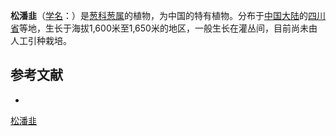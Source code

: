 {{Speciesbox
| name = 松潘韭
| status = 
| status_system = 
| image =
| genus = Allium
| species = songpanicum
| authority = J. M. Xu
}}

'''松潘韭'''（[[学名|学名]]：{{lang|la|''Allium songpanicum''}}）是[[葱科|葱科]][[葱属|葱属]]的植物，为中国的特有植物。分布于[[中国大陆|中国大陆]]的[[四川省|四川省]]等地，生长于海拔1,600米至1,650米的地区，一般生长在灌丛间，目前尚未由人工引种栽培。

== 参考文献 ==
<div class="references-small">
* {{cite web| url =http://www.bioinfo.cn/db05/KmzwSpecies.php?action=view&id=697| title =松潘韭| work =《中国高等植物数据库全库》| publisher =中国科学院微生物研究所| author =昆明植物研究所| accessdate =2009-02-21| archive-date =2016-03-05| archive-url =https://web.archive.org/web/20160305055656/http://www.bioinfo.cn/db05/KmzwSpecies.php?action=view&id=697| dead-url =yes}}
</div>
{{Taxonbar|from=Q11104800}}

[[Category:葱属|松潘韭]]


{{植物小作品}}